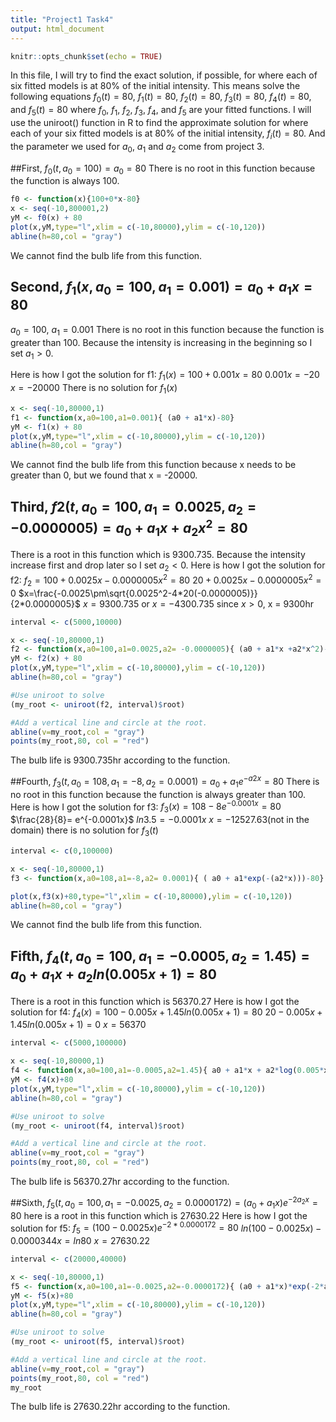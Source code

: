 ---
title: "Project1 Task4"
output: html_document
---

```{r setup, include=FALSE}
knitr::opts_chunk$set(echo = TRUE)
```

In this file, I will try to find the exact solution, if possible, for where each of six fitted models is at 80% of the initial intensity.
This means solve the following equations $f_0(t)=80$, $f_1(t)=80$, $f_2(t)=80$, $f_3(t)=80$, $f_4(t)=80$, and $f_5(t)=80$ where $f_0$, $f_1$, $f_2$, $f_3$, $f_4$, and $f_5$ are your fitted functions.
I will use the uniroot() function in R to find the approximate solution for where each of your six fitted models is at 80% of the initial intensity, $f_i(t)=80$. And the parameter we used for $a_0$, $a_1$ and $a_2$ come from project 3.


##First, $f_0(t,a_0 = 100)= a_0 = 80$
There is no root in this function because the function is always 100.
```{r f0}
f0 <- function(x){100+0*x-80}
x <- seq(-10,800001,2)
yM <- f0(x) + 80
plot(x,yM,type="l",xlim = c(-10,80000),ylim = c(-10,120))
abline(h=80,col = "gray")
```

We cannot find the bulb life from this function.


## Second, $f_1(x,a_0 = 100, a_1 = 0.001)=a_0 + a_1x = 80$ 
$a_0 = 100$, $a_1 = 0.001$
There is no root in this function because the function is greater than 100. Because the intensity is increasing in the beginning so I set $a_1 > 0$.

Here is how I got the solution for f1:
$f_1(x)=100+0.001x=80$  $0.001x=-20$
$x = -20000$ There is no solution for $f_1(x)$
```{r f1}
x <- seq(-10,80000,1)
f1 <- function(x,a0=100,a1=0.001){ (a0 + a1*x)-80}
yM <- f1(x) + 80
plot(x,yM,type="l",xlim = c(-10,80000),ylim = c(-10,120))
abline(h=80,col = "gray")
```

We cannot find the bulb life from this function because x needs to be greater than 0, but we found that x = -20000.


## Third, $f2(t,a_0 = 100, a_1 = 0.0025, a_2 = -0.0000005)=a_0 + a_1x + a_2x^2 = 80$   
There is a root in this function which is 9300.735. Because the intensity increase first and drop later so I set $a_2 < 0$.
Here is how I got the solution for f2:
$f_2 = 100 + 0.0025x-0.0000005x^2=80$ $20+0.0025x-0.0000005x^2 = 0$
$x=\frac{-0.0025\pm\sqrt{0.0025^2-4*20(-0.0000005)}}{2*0.0000005}$
$x=9300.735$ or $x= -4300.735$
since $x >0$, x = 9300hr
```{r f2}

interval <- c(5000,10000)

x <- seq(-10,80000,1)
f2 <- function(x,a0=100,a1=0.0025,a2= -0.0000005){ (a0 + a1*x +a2*x^2)-80}
yM <- f2(x) + 80
plot(x,yM,type="l",xlim = c(-10,80000),ylim = c(-10,120))
abline(h=80,col = "gray")

#Use uniroot to solve
(my_root <- uniroot(f2, interval)$root)

#Add a vertical line and circle at the root.  
abline(v=my_root,col = "gray")
points(my_root,80, col = "red")
```


The bulb life is 9300.735hr according to the function.


##Fourth, $f_3(t, a_0 = 108, a_1 = -8, a_2 = 0.0001)=a_0+a_1e^{-a2x} = 80$
There is no root in this function because the function is always greater than 100.
Here is how I got the solution for f3:
$f_3(x)=108-8e^{-0.0001x}=80$  $\frac{28}{8}= e^{-0.0001x}$
$ln3.5=-0.0001x$  $x=-12527.63$(not in the domain)
there is no solution for $f_3(t)$
```{r f3}

interval <- c(0,100000)

x <- seq(-10,80000,1)
f3 <- function(x,a0=108,a1=-8,a2= 0.0001){ ( a0 + a1*exp(-(a2*x)))-80}

plot(x,f3(x)+80,type="l",xlim = c(-10,80000),ylim = c(-10,120))
abline(h=80,col = "gray")
```

We cannot find the bulb life from this function.


## Fifth, $f_4(t, a_0 = 100, a_1 = -0.0005, a_2 = 1.45)=a_0 + a_1x + a_2ln(0.005x+1) = 80$ 
There is a root in this function which is 56370.27
Here is how I got the solution for f4:
$f_4(x)=100-0.005x+1.45ln(0.005x+1) = 80$  $20-0.005x+1.45ln(0.005x+1) = 0$
$x=56370$
```{r f4}

interval <- c(5000,100000)

x <- seq(-10,80000,1)
f4 <- function(x,a0=100,a1=-0.0005,a2=1.45){ a0 + a1*x + a2*log(0.005*x+1) -80}
yM <- f4(x)+80
plot(x,yM,type="l",xlim = c(-10,80000),ylim = c(-10,120))
abline(h=80,col = "gray")

#Use uniroot to solve
(my_root <- uniroot(f4, interval)$root)

#Add a vertical line and circle at the root.  
abline(v=my_root,col = "gray")
points(my_root,80, col = "red")
```

The bulb life is 56370.27hr according to the function.


##Sixth, $f_5(t, a_0 = 100, a_1 = -0.0025, a_2 = 0.0000172)=(a_0+a_1x)e^{-2a_2x} = 80$ 
here is a root in this function which is 27630.22
Here is how I got the solution for f5:
$f_5=(100-0.0025x)e^{-2*0.0000172}=80$
$ln(100-0.0025x)-0.0000344x=ln80$
$x=27630.22$
```{r f5}

interval <- c(20000,40000)

x <- seq(-10,80000,1)
f5 <- function(x,a0=100,a1=-0.0025,a2=-0.0000172){ (a0 + a1*x)*exp(-2*a2*x)-80}
yM <- f5(x)+80
plot(x,yM,type="l",xlim = c(-10,80000),ylim = c(-10,120))
abline(h=80,col = "gray")

#Use uniroot to solve
(my_root <- uniroot(f5, interval)$root)

#Add a vertical line and circle at the root.  
abline(v=my_root,col = "gray")
points(my_root,80, col = "red")
my_root
```

The bulb life is 27630.22hr according to the function.